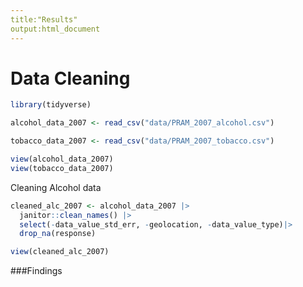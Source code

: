 ```yaml
---
title:"Results"
output:html_document
---
```


# Data Cleaning 

```r
library(tidyverse)
```

```r

alcohol_data_2007 <- read_csv("data/PRAM_2007_alcohol.csv")

tobacco_data_2007 <- read_csv("data/PRAM_2007_tobacco.csv")

view(alcohol_data_2007)
view(tobacco_data_2007)

```

Cleaning Alcohol data 

```r
cleaned_alc_2007 <- alcohol_data_2007 |>
  janitor::clean_names() |>
  select(-data_value_std_err, -geolocation, -data_value_type)|>
  drop_na(response)

view(cleaned_alc_2007)
```

###Findings

